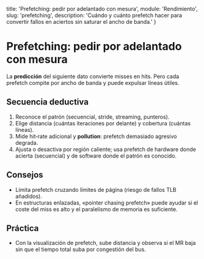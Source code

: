   title: 'Prefetching: pedir por adelantado con mesura',
  module: 'Rendimiento',
  slug: 'prefetching',
  description: 'Cuándo y cuánto prefetch hacer para convertir fallos en aciertos sin saturar el ancho de banda.'
}

# Prefetching: pedir por adelantado con mesura

La **predicción** del siguiente dato convierte misses en hits. Pero cada prefetch compite por ancho de banda y puede expulsar líneas útiles.

## Secuencia deductiva
1. Reconoce el patrón (secuencial, stride, streaming, punteros).
2. Elige distancia (cuántas iteraciones por delante) y cobertura (cuántas líneas).
3. Mide hit‑rate adicional y **pollution**: prefetch demasiado agresivo degrada.
4. Ajusta o desactiva por región caliente; usa prefetch de hardware donde acierta (secuencial) y de software donde el patrón es conocido.

## Consejos
- Limita prefetch cruzando límites de página (riesgo de fallos TLB añadidos).
- En estructuras enlazadas, «pointer chasing prefetch» puede ayudar si el coste del miss es alto y el paralelismo de memoria es suficiente.

## Práctica
- Con la visualización de prefetch, sube distancia y observa si el MR baja sin que el tiempo total suba por congestión del bus.

